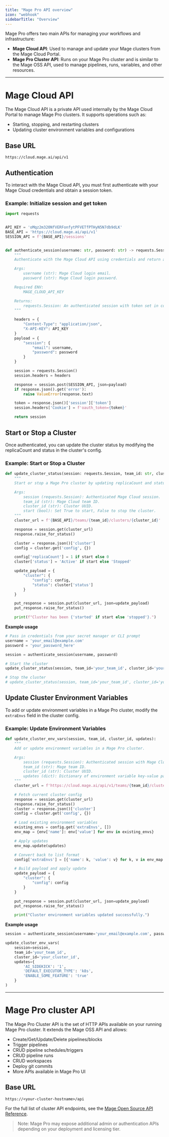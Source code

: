 ```yaml
---
title: "Mage Pro API overview"
icon: "webhook"
sidebarTitle: "Overview"
---
```


Mage Pro offers two main APIs for managing your workflows and infrastructure:

- **Mage Cloud API**: Used to manage and update your Mage clusters from the Mage Cloud Portal.
- **Mage Pro Cluster API**: Runs on your Mage Pro cluster and is similar to the Mage OSS API, used to manage pipelines, runs, variables, and other resources.

---

# Mage Cloud API


The Mage Cloud API is a private API used internally by the Mage Cloud Portal to manage Mage Pro clusters. It supports operations such as:

- Starting, stopping, and restarting clusters
- Updating cluster environment variables and configurations

## Base URL
`https://cloud.mage.ai/api/v1`

## Authentication

To interact with the Mage Cloud API, you must first authenticate with your Mage Cloud credentials and obtain a session token.

### Example: Initialize session and get token

```Python
import requests


API_KEY = 'oMqz2m320NfVERFonfytPFVETfPTHyN5N7db9dLK'
BASE_API = 'https://cloud.mage.ai/api/v1'
SESSION_API = f'{BASE_API}/sessions'


def authenticate_session(username: str, password: str) -> requests.Session:
    """
    Authenticate with the Mage Cloud API using credentials and return an authorized session.

    Args:
        username (str): Mage Cloud login email.
        password (str): Mage Cloud login password.

    Required ENV:
        MAGE_CLOUD_API_KEY

    Returns:
        requests.Session: An authenticated session with token set in cookies.
    """

    headers = {
        "Content-Type": "application/json",
        "X-API-KEY": API_KEY
    }
    payload = {
        "session": {
            "email": username,
            "password": password
        }
    }

    session = requests.Session()
    session.headers = headers

    response = session.post(SESSION_API, json=payload)
    if response.json().get('error'):
        raise ValueError(response.text)

    token = response.json()['session']['token']
    session.headers['Cookie'] = f'oauth_token={token}'

    return session
```

## Start or Stop a Cluster
Once authenticated, you can update the cluster status by modifying the replicaCount and status in the cluster's config.

### Example: Start or Stop a Cluster
```Python
def update_cluster_status(session: requests.Session, team_id: str, cluster_id: str, start: bool = True):
    """
    Start or stop a Mage Pro cluster by updating replicaCount and status.

    Args:
        session (requests.Session): Authenticated Mage Cloud session.
        team_id (str): Mage Cloud team ID.
        cluster_id (str): Cluster UUID.
        start (bool): Set True to start, False to stop the cluster.
    """
    cluster_url = f'{BASE_API}/teams/{team_id}/clusters/{cluster_id}'

    response = session.get(cluster_url)
    response.raise_for_status()

    cluster = response.json()['cluster']
    config = cluster.get('config', {})

    config['replicaCount'] = 1 if start else 0
    cluster['status'] = 'Active' if start else 'Stopped'

    update_payload = {
        "cluster": {
            "config": config,
            "status": cluster['status']
        }
    }

    put_response = session.put(cluster_url, json=update_payload)
    put_response.raise_for_status()

    print(f"Cluster has been {'started' if start else 'stopped'}.")
```

**Example usage**
```Python
# Pass in credentials from your secret manager or CLI prompt
username = 'your_email@example.com'
password = 'your_password_here'

session = authenticate_session(username, password)

# Start the cluster
update_cluster_status(session, team_id='your_team_id', cluster_id='your_cluster_id', start=True)

# Stop the cluster
# update_cluster_status(session, team_id='your_team_id', cluster_id='your_cluster_id', start=False)
```

## Update Cluster Environment Variables

To add or update environment variables in a Mage Pro cluster, modify the `extraEnvs` field in the cluster config.

### Example: Update Environment Variables

```Python
def update_cluster_env_vars(session, team_id, cluster_id, updates):
    """
    Add or update environment variables in a Mage Pro cluster.

    Args:
        session (requests.Session): Authenticated session with Mage Cloud API.
        team_id (str): Mage team ID.
        cluster_id (str): Cluster UUID.
        updates (dict): Dictionary of environment variable key-value pairs to add or update.
    """
    cluster_url = f'https://cloud.mage.ai/api/v1/teams/{team_id}/clusters/{cluster_id}'

    # Fetch current cluster config
    response = session.get(cluster_url)
    response.raise_for_status()
    cluster = response.json()['cluster']
    config = cluster.get('config', {})

    # Load existing environment variables
    existing_envs = config.get('extraEnvs', [])
    env_map = {env['name']: env['value'] for env in existing_envs}

    # Apply updates
    env_map.update(updates)

    # Convert back to list format
    config['extraEnvs'] = [{'name': k, 'value': v} for k, v in env_map.items()]

    # Build payload and apply update
    update_payload = {
        "cluster": {
            "config": config
        }
    }

    put_response = session.put(cluster_url, json=update_payload)
    put_response.raise_for_status()

    print("Cluster environment variables updated successfully.")
```

**Example usage**
```Python
session = authenticate_session(username='your_email@example.com', password='your_password')

update_cluster_env_vars(
    session=session,
    team_id='your_team_id',
    cluster_id='your_cluster_id',
    updates={
        'AI_SIDEKICK': '1',
        'DEFAULT_EXECUTOR_TYPE': 'k8s',
        'ENABLE_SOME_FEATURE': 'true'
    }
)
```

---


# Mage Pro cluster API

The Mage Pro Cluster API is the set of HTTP APIs available on your running Mage Pro cluster. It extends the Mage OSS API and allows:

* Create/Get/Update/Delete pipelines/blocks
* Trigger pipelines
* CRUD pipeline schedules/triggers
* CRUD pipeline runs
* CRUD workspaces
* Deploy git commits
* More APIs available in Mage Pro UI

## Base URL
`https://<your-cluster-hostname>/api`


For the full list of cluster API endpoints, see the [Mage Open Source API Reference](/extensibility/api-reference/overview).

> Note: Mage Pro may expose additional admin or authentication APIs depending on your deployment and licensing tier.
